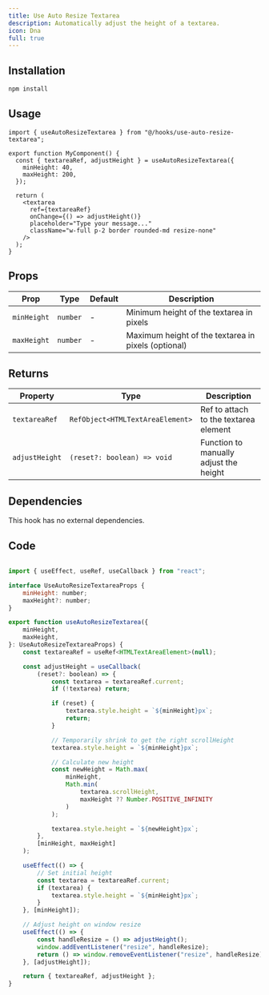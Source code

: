 ```yaml
---
title: Use Auto Resize Textarea
description: Automatically adjust the height of a textarea.
icon: Dna
full: true
---
```


## Installation

```bash
npm install
```

## Usage

```tsx
import { useAutoResizeTextarea } from "@/hooks/use-auto-resize-textarea";

export function MyComponent() {
  const { textareaRef, adjustHeight } = useAutoResizeTextarea({
    minHeight: 40,
    maxHeight: 200,
  });

  return (
    <textarea
      ref={textareaRef}
      onChange={() => adjustHeight()}
      placeholder="Type your message..."
      className="w-full p-2 border rounded-md resize-none"
    />
  );
}
```

## Props

| Prop | Type | Default | Description |
| ---- | ---- | ------- | ----------- |
| `minHeight` | `number` | - | Minimum height of the textarea in pixels |
| `maxHeight` | `number` | - | Maximum height of the textarea in pixels (optional) |

## Returns

| Property | Type | Description |
| -------- | ---- | ----------- |
| `textareaRef` | `RefObject<HTMLTextAreaElement>` | Ref to attach to the textarea element |
| `adjustHeight` | `(reset?: boolean) => void` | Function to manually adjust the height |

## Dependencies

This hook has no external dependencies.

## Code

```jsx

import { useEffect, useRef, useCallback } from "react";

interface UseAutoResizeTextareaProps {
    minHeight: number;
    maxHeight?: number;
}

export function useAutoResizeTextarea({
    minHeight,
    maxHeight,
}: UseAutoResizeTextareaProps) {
    const textareaRef = useRef<HTMLTextAreaElement>(null);

    const adjustHeight = useCallback(
        (reset?: boolean) => {
            const textarea = textareaRef.current;
            if (!textarea) return;

            if (reset) {
                textarea.style.height = `${minHeight}px`;
                return;
            }

            // Temporarily shrink to get the right scrollHeight
            textarea.style.height = `${minHeight}px`;

            // Calculate new height
            const newHeight = Math.max(
                minHeight,
                Math.min(
                    textarea.scrollHeight,
                    maxHeight ?? Number.POSITIVE_INFINITY
                )
            );

            textarea.style.height = `${newHeight}px`;
        },
        [minHeight, maxHeight]
    );

    useEffect(() => {
        // Set initial height
        const textarea = textareaRef.current;
        if (textarea) {
            textarea.style.height = `${minHeight}px`;
        }
    }, [minHeight]);

    // Adjust height on window resize
    useEffect(() => {
        const handleResize = () => adjustHeight();
        window.addEventListener("resize", handleResize);
        return () => window.removeEventListener("resize", handleResize);
    }, [adjustHeight]);

    return { textareaRef, adjustHeight };
}

```
